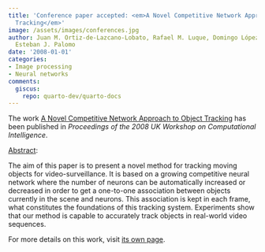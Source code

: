 ```yaml
---
title: 'Conference paper accepted: <em>A Novel Competitive Network Approach to Object
  Tracking</em>'
image: /assets/images/conferences.jpg
author: Juan M. Ortiz-de-Lazcano-Lobato, Rafael M. Luque, Domingo López-Rodríguez,
  Esteban J. Palomo
date: '2008-01-01'
categories:
- Image processing
- Neural networks
comments:
  giscus:
    repo: quarto-dev/quarto-docs
---
```


The work <u>A Novel Competitive Network Approach to Object Tracking</u> has been published in <em><em>Proceedings of the 2008 UK Workshop on Computational Intelligence</em></em>.

<u>Abstract</u>:



The aim of this paper is to present a novel method for tracking moving objects for video-surveillance. It is based on a growing competitive neural network where the number of neurons can be automatically increased or decreased in order to get a one-to-one association between objects currently in the scene and neurons. This association is kept in each frame, what constitutes the foundations of this tracking system. Experiments show that our method is capable to accurately track objects in real-world video sequences.




For more details on this work, visit <a href='/publications/conferences/2008-ukci'>its own page</a>.

